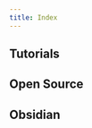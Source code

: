 ```yaml
---
title: Index
---
```



## Tutorials

<CardGrid>
  <LinkCard
    title="What is RSS?"
    href="/tech/tutorials/rss"
    description="Find out what RSS is, how to use it, and why you should care about it now."
  />
</CardGrid>

## Open Source

<CardGrid>
  <LinkCard
    title="Recs"
    href="/tech/opensource/recs"
    description="My recs for open source software."
  />
  <LinkCard
    title="Stylus"
    href="/tech/opensource/stylus"
    description="A list of my recommended stylus themes, if you're tired of looking at an ugly internet."
  />
</CardGrid>

## Obsidian

<CardGrid>
  <LinkCard
    title="Getting Started"
    href="/tech/obsidian"
    description="Learn about Obsidian.md, a free and highly customizable note taking app."
  />
  <LinkCard
    title="Themes, Extensions, & Snippets"
    href="/tech/obsidian/extensions"
    description="A list of recommended Obsidian add-ons to improve your note taking experience.."
  />
</CardGrid>
